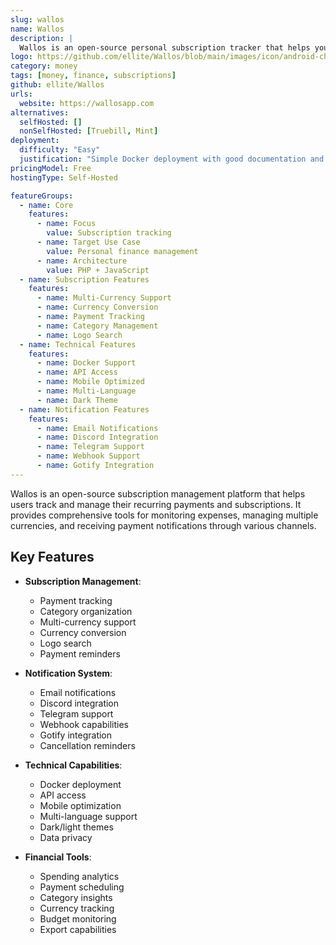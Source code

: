 ```yaml
---
slug: wallos
name: Wallos
description: |
  Wallos is an open-source personal subscription tracker that helps you manage recurring payments and subscriptions with features like multi-currency support, notifications, and spending analytics.
logo: https://github.com/ellite/Wallos/blob/main/images/icon/android-chrome-192x192.png?raw=true
category: money
tags: [money, finance, subscriptions]
github: ellite/Wallos
urls:
  website: https://wallosapp.com
alternatives:
  selfHosted: []
  nonSelfHosted: [Truebill, Mint]
deployment:
  difficulty: "Easy"
  justification: "Simple Docker deployment with good documentation and compose files available."
pricingModel: Free
hostingType: Self-Hosted

featureGroups:
  - name: Core
    features:
      - name: Focus
        value: Subscription tracking
      - name: Target Use Case
        value: Personal finance management
      - name: Architecture
        value: PHP + JavaScript
  - name: Subscription Features
    features:
      - name: Multi-Currency Support
      - name: Currency Conversion
      - name: Payment Tracking
      - name: Category Management
      - name: Logo Search
  - name: Technical Features
    features:
      - name: Docker Support
      - name: API Access
      - name: Mobile Optimized
      - name: Multi-Language
      - name: Dark Theme
  - name: Notification Features
    features:
      - name: Email Notifications
      - name: Discord Integration
      - name: Telegram Support
      - name: Webhook Support
      - name: Gotify Integration
---
```


Wallos is an open-source subscription management platform that helps users track and manage their recurring payments and subscriptions. It provides comprehensive tools for monitoring expenses, managing multiple currencies, and receiving payment notifications through various channels.

## Key Features

- **Subscription Management**:

  - Payment tracking
  - Category organization
  - Multi-currency support
  - Currency conversion
  - Logo search
  - Payment reminders

- **Notification System**:

  - Email notifications
  - Discord integration
  - Telegram support
  - Webhook capabilities
  - Gotify integration
  - Cancellation reminders

- **Technical Capabilities**:

  - Docker deployment
  - API access
  - Mobile optimization
  - Multi-language support
  - Dark/light themes
  - Data privacy

- **Financial Tools**:
  - Spending analytics
  - Payment scheduling
  - Category insights
  - Currency tracking
  - Budget monitoring
  - Export capabilities
